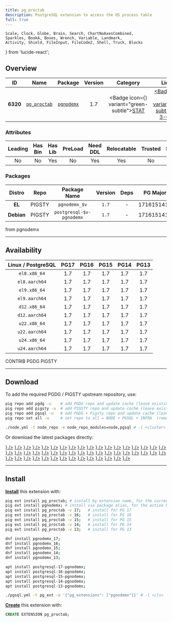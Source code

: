 ```yaml
---
title: pg_proctab
description: PostgreSQL extension to access the OS process table
full: true
---
```


    Scale, Clock, Globe, Brain, Search, ChartNoAxesCombined,
    Sparkles, BookA, Boxes, Wrench, Variable, Landmark,
    Activity, Shield, FileInput, FileCode2, Shell, Truck, Blocks
} from 'lucide-react';

## Overview

| <TooltipIconButton tooltip="Extension unique identifier" side="top">ID</TooltipIconButton> | <TooltipIconButton tooltip="Extension name" side="top">Name</TooltipIconButton> | <TooltipIconButton tooltip="Package name for installation" side="top">Package</TooltipIconButton> | <TooltipIconButton tooltip="Latest available extension version" side="top">Version</TooltipIconButton> | <TooltipIconButton tooltip="Extension category" side="top">Category</TooltipIconButton> | <TooltipIconButton tooltip="Open source license" side="top">License</TooltipIconButton> | <TooltipIconButton tooltip="Programming language" side="top">Lang</TooltipIconButton> |
|:--------:|:--------:|:----------:|:--------------:|:---------------------------------------:|:------------------------------------------------------:|:----:|
| **6320** | [`pg_proctab`](https://github.com/markwkm/pg_proctab) | [`pgnodemx`](/ext/pgnodemx) | 1.7 | <Badge icon={<Activity />} variant="green-subtle"><a href="/ext/stat" className="no-underline">STAT</a></Badge> | <a href="/ext/list/license#bsd-3-clause" className="no-underline"><Badge icon={<Scale />} variant="blue-subtle">BSD 3-Clause</Badge></a> | <a href="/ext/list/lang#c"><Badge icon={<FileCode2 />} variant="blue-subtle">C</Badge></a> |

### Attributes

| <TooltipIconButton tooltip="The Primary Leading extension in the Package" side="top">Leading</TooltipIconButton> | <TooltipIconButton tooltip="Contains binary utils" side="top">Has Bin</TooltipIconButton> | <TooltipIconButton tooltip="Contains .so shared library files" side="top">Has Lib</TooltipIconButton> | <TooltipIconButton tooltip="Requires preloading via shared_preload_libraries" side="top">PreLoad</TooltipIconButton> | <TooltipIconButton tooltip="Requires CREATE EXTENSION DDL command" side="top">Need DDL</TooltipIconButton> | <TooltipIconButton tooltip="Can be installed in any schema" side="top">Relocatable</TooltipIconButton> | <TooltipIconButton tooltip="Can be created by non-superuser" side="top">Trusted</TooltipIconButton> | <TooltipIconButton tooltip="Schemas used by this extension" side="top">Schemas</TooltipIconButton> |
|:-------:|:-------:|:-------:|:-------:|:--------:|:-----------:|:-------:|:-------:|
| No | No | Yes | No | Yes | Yes | No | - |

### Packages

| <TooltipIconButton tooltip="Linux distribution family, EL or Debian" side="top">Distro</TooltipIconButton> | <TooltipIconButton tooltip="Package repository" side="top">Repo</TooltipIconButton> | <TooltipIconButton tooltip="The RPM/DEB Package Name Pattern (replace $v with real pg major)" side="top">Package Name</TooltipIconButton> | <TooltipIconButton tooltip="Latest package version" side="top">Version</TooltipIconButton> | <TooltipIconButton tooltip="RPM/DEB Package dependencies" side="top">Deps</TooltipIconButton> | <TooltipIconButton tooltip="Available in these PostgreSQL Major Versions" side="top">PG Major</TooltipIconButton> |
|:----------:|:--------:|:------------------------:|:-----------:|:------------:|:------------------:|
|   **EL**   | <Badge variant="amber-subtle"><span className="font-bold">PIGSTY</span></Badge> | `pgnodemx_$v` | `1.7` | - | <Badge variant="green-subtle">17</Badge><Badge variant="green-subtle">16</Badge><Badge variant="green-subtle">15</Badge><Badge variant="green-subtle">14</Badge><Badge variant="green-subtle">13</Badge> |
| **Debian** | <Badge variant="amber-subtle"><span className="font-bold">PIGSTY</span></Badge> | `postgresql-$v-pgnodemx` | `1.7` | - | <Badge variant="green-subtle">17</Badge><Badge variant="green-subtle">16</Badge><Badge variant="green-subtle">15</Badge><Badge variant="green-subtle">14</Badge><Badge variant="green-subtle">13</Badge> |


<Callout title="Comments" type="info">
    from pgnodemx
</Callout>


------

## Availability

| <TooltipIconButton tooltip="Linux Distro Arch / PostgreSQL Major Version" side="top">Linux / PostgreSQL </TooltipIconButton> | **PG17** | **PG16** | **PG15** | **PG14** | **PG13** |
|:-----:|:-----:|:-----:|:-----:|:-----:|:-----:|
| `el8.x86_64` | <Badge variant="amber-subtle">1.7</Badge> | <Badge variant="amber-subtle">1.7</Badge> | <Badge variant="amber-subtle">1.7</Badge> | <Badge variant="amber-subtle">1.7</Badge> | <Badge variant="amber-subtle">1.7</Badge> |
| `el8.aarch64` | <Badge variant="amber-subtle">1.7</Badge> | <Badge variant="amber-subtle">1.7</Badge> | <Badge variant="amber-subtle">1.7</Badge> | <Badge variant="amber-subtle">1.7</Badge> | <Badge variant="amber-subtle">1.7</Badge> |
| `el9.x86_64` | <Badge variant="amber-subtle">1.7</Badge> | <Badge variant="amber-subtle">1.7</Badge> | <Badge variant="amber-subtle">1.7</Badge> | <Badge variant="amber-subtle">1.7</Badge> | <Badge variant="amber-subtle">1.7</Badge> |
| `el9.aarch64` | <Badge variant="amber-subtle">1.7</Badge> | <Badge variant="amber-subtle">1.7</Badge> | <Badge variant="amber-subtle">1.7</Badge> | <Badge variant="amber-subtle">1.7</Badge> | <Badge variant="amber-subtle">1.7</Badge> |
| `d12.x86_64` | <Badge variant="amber-subtle">1.7</Badge> | <Badge variant="amber-subtle">1.7</Badge> | <Badge variant="amber-subtle">1.7</Badge> | <Badge variant="amber-subtle">1.7</Badge> | <Badge variant="amber-subtle">1.7</Badge> |
| `d12.aarch64` | <Badge variant="amber-subtle">1.7</Badge> | <Badge variant="amber-subtle">1.7</Badge> | <Badge variant="amber-subtle">1.7</Badge> | <Badge variant="amber-subtle">1.7</Badge> | <Badge variant="amber-subtle">1.7</Badge> |
| `u22.x86_64` | <Badge variant="amber-subtle">1.7</Badge> | <Badge variant="amber-subtle">1.7</Badge> | <Badge variant="amber-subtle">1.7</Badge> | <Badge variant="amber-subtle">1.7</Badge> | <Badge variant="amber-subtle">1.7</Badge> |
| `u22.aarch64` | <Badge variant="amber-subtle">1.7</Badge> | <Badge variant="amber-subtle">1.7</Badge> | <Badge variant="amber-subtle">1.7</Badge> | <Badge variant="amber-subtle">1.7</Badge> | <Badge variant="amber-subtle">1.7</Badge> |
| `u24.x86_64` | <Badge variant="amber-subtle">1.7</Badge> | <Badge variant="amber-subtle">1.7</Badge> | <Badge variant="amber-subtle">1.7</Badge> | <Badge variant="amber-subtle">1.7</Badge> | <Badge variant="amber-subtle">1.7</Badge> |
| `u24.aarch64` | <Badge variant="amber-subtle">1.7</Badge> | <Badge variant="amber-subtle">1.7</Badge> | <Badge variant="amber-subtle">1.7</Badge> | <Badge variant="amber-subtle">1.7</Badge> | <Badge variant="amber-subtle">1.7</Badge> |

<Badge variant="green-subtle"><span className="font-black">CONTRIB</span></Badge> <Badge variant="blue-subtle"><span className="font-black">PGDG</span></Badge> <Badge variant="amber-subtle"><span className="font-black">PIGSTY</span></Badge>

------

## Download

To add the required PGDG / PIGSTY upstream repository, use:

```bash tab="pig"
pig repo add pgdg -u    # add PGDG repo and update cache (leave existing repos)
pig repo add pigsty -u  # add PIGSTY repo and update cache (leave existing repos)
pig repo add pgsql -u   # add PGDG + Pigsty repo and update cache (leave existing repos)
pig repo set all -u     # set repo to all = NODE + PGSQL + INFRA  (remove existing repos)
```
```bash tab="pigsty"
./node.yml -t node_repo -e node_repo_modules=node,pgsql # -l <cluster>
```

Or download the latest packages directly:

<Files>
    <Folder name="el8.x86_64">
        <a href="https://repo.pigsty.io/yum/pgsql/el8.x86_64/pgnodemx_17-1.7-1PIGSTY.el8.x86_64.rpm"><File name="pgnodemx_17-1.7-1PIGSTY.el8.x86_64.rpm" icon={<Package className="text-emerald-500" />} /></a>
        <a href="https://repo.pigsty.io/yum/pgsql/el8.x86_64/pgnodemx_16-1.7-1PIGSTY.el8.x86_64.rpm"><File name="pgnodemx_16-1.7-1PIGSTY.el8.x86_64.rpm" icon={<Package className="text-emerald-500" />} /></a>
        <a href="https://repo.pigsty.io/yum/pgsql/el8.x86_64/pgnodemx_15-1.7-1PIGSTY.el8.x86_64.rpm"><File name="pgnodemx_15-1.7-1PIGSTY.el8.x86_64.rpm" icon={<Package className="text-emerald-500" />} /></a>
        <a href="https://repo.pigsty.io/yum/pgsql/el8.x86_64/pgnodemx_14-1.7-1PIGSTY.el8.x86_64.rpm"><File name="pgnodemx_14-1.7-1PIGSTY.el8.x86_64.rpm" icon={<Package className="text-emerald-500" />} /></a>
        <a href="https://repo.pigsty.io/yum/pgsql/el8.x86_64/pgnodemx_13-1.7-1PIGSTY.el8.x86_64.rpm"><File name="pgnodemx_13-1.7-1PIGSTY.el8.x86_64.rpm" icon={<Package className="text-emerald-500" />} /></a>
    </Folder>
    <Folder name="el8.aarch64">
        <a href="https://repo.pigsty.io/yum/pgsql/el8.aarch64/pgnodemx_17-1.7-1PIGSTY.el8.aarch64.rpm"><File name="pgnodemx_17-1.7-1PIGSTY.el8.aarch64.rpm" icon={<Package className="text-orange-500" />} /></a>
        <a href="https://repo.pigsty.io/yum/pgsql/el8.aarch64/pgnodemx_16-1.7-1PIGSTY.el8.aarch64.rpm"><File name="pgnodemx_16-1.7-1PIGSTY.el8.aarch64.rpm" icon={<Package className="text-orange-500" />} /></a>
        <a href="https://repo.pigsty.io/yum/pgsql/el8.aarch64/pgnodemx_15-1.7-1PIGSTY.el8.aarch64.rpm"><File name="pgnodemx_15-1.7-1PIGSTY.el8.aarch64.rpm" icon={<Package className="text-orange-500" />} /></a>
        <a href="https://repo.pigsty.io/yum/pgsql/el8.aarch64/pgnodemx_14-1.7-1PIGSTY.el8.aarch64.rpm"><File name="pgnodemx_14-1.7-1PIGSTY.el8.aarch64.rpm" icon={<Package className="text-orange-500" />} /></a>
        <a href="https://repo.pigsty.io/yum/pgsql/el8.aarch64/pgnodemx_13-1.7-1PIGSTY.el8.aarch64.rpm"><File name="pgnodemx_13-1.7-1PIGSTY.el8.aarch64.rpm" icon={<Package className="text-orange-500" />} /></a>
    </Folder>
    <Folder name="el9.x86_64">
        <a href="https://repo.pigsty.io/yum/pgsql/el9.x86_64/pgnodemx_17-1.7-1PIGSTY.el9.x86_64.rpm"><File name="pgnodemx_17-1.7-1PIGSTY.el9.x86_64.rpm" icon={<Package className="text-emerald-500" />} /></a>
        <a href="https://repo.pigsty.io/yum/pgsql/el9.x86_64/pgnodemx_16-1.7-1PIGSTY.el9.x86_64.rpm"><File name="pgnodemx_16-1.7-1PIGSTY.el9.x86_64.rpm" icon={<Package className="text-emerald-500" />} /></a>
        <a href="https://repo.pigsty.io/yum/pgsql/el9.x86_64/pgnodemx_15-1.7-1PIGSTY.el9.x86_64.rpm"><File name="pgnodemx_15-1.7-1PIGSTY.el9.x86_64.rpm" icon={<Package className="text-emerald-500" />} /></a>
        <a href="https://repo.pigsty.io/yum/pgsql/el9.x86_64/pgnodemx_14-1.7-1PIGSTY.el9.x86_64.rpm"><File name="pgnodemx_14-1.7-1PIGSTY.el9.x86_64.rpm" icon={<Package className="text-emerald-500" />} /></a>
        <a href="https://repo.pigsty.io/yum/pgsql/el9.x86_64/pgnodemx_13-1.7-1PIGSTY.el9.x86_64.rpm"><File name="pgnodemx_13-1.7-1PIGSTY.el9.x86_64.rpm" icon={<Package className="text-emerald-500" />} /></a>
    </Folder>
    <Folder name="el9.aarch64">
        <a href="https://repo.pigsty.io/yum/pgsql/el9.aarch64/pgnodemx_17-1.7-1PIGSTY.el9.aarch64.rpm"><File name="pgnodemx_17-1.7-1PIGSTY.el9.aarch64.rpm" icon={<Package className="text-orange-500" />} /></a>
        <a href="https://repo.pigsty.io/yum/pgsql/el9.aarch64/pgnodemx_16-1.7-1PIGSTY.el9.aarch64.rpm"><File name="pgnodemx_16-1.7-1PIGSTY.el9.aarch64.rpm" icon={<Package className="text-orange-500" />} /></a>
        <a href="https://repo.pigsty.io/yum/pgsql/el9.aarch64/pgnodemx_15-1.7-1PIGSTY.el9.aarch64.rpm"><File name="pgnodemx_15-1.7-1PIGSTY.el9.aarch64.rpm" icon={<Package className="text-orange-500" />} /></a>
        <a href="https://repo.pigsty.io/yum/pgsql/el9.aarch64/pgnodemx_14-1.7-1PIGSTY.el9.aarch64.rpm"><File name="pgnodemx_14-1.7-1PIGSTY.el9.aarch64.rpm" icon={<Package className="text-orange-500" />} /></a>
        <a href="https://repo.pigsty.io/yum/pgsql/el9.aarch64/pgnodemx_13-1.7-1PIGSTY.el9.aarch64.rpm"><File name="pgnodemx_13-1.7-1PIGSTY.el9.aarch64.rpm" icon={<Package className="text-orange-500" />} /></a>
    </Folder>
    <Folder name="d12.x86_64">
        <a href="https://repo.pigsty.io/apt/pgsql/bookworm/pool/main/p/pgnodemx/postgresql-17-pgnodemx_1.7-1PIGSTY~bookworm_amd64.deb"><File name="postgresql-17-pgnodemx_1.7-1PIGSTY~bookworm_amd64.deb" icon={<Box className="text-emerald-500" />} /></a>
        <a href="https://repo.pigsty.io/apt/pgsql/bookworm/pool/main/p/pgnodemx/postgresql-16-pgnodemx_1.7-1PIGSTY~bookworm_amd64.deb"><File name="postgresql-16-pgnodemx_1.7-1PIGSTY~bookworm_amd64.deb" icon={<Box className="text-emerald-500" />} /></a>
        <a href="https://repo.pigsty.io/apt/pgsql/bookworm/pool/main/p/pgnodemx/postgresql-15-pgnodemx_1.7-1PIGSTY~bookworm_amd64.deb"><File name="postgresql-15-pgnodemx_1.7-1PIGSTY~bookworm_amd64.deb" icon={<Box className="text-emerald-500" />} /></a>
        <a href="https://repo.pigsty.io/apt/pgsql/bookworm/pool/main/p/pgnodemx/postgresql-14-pgnodemx_1.7-1PIGSTY~bookworm_amd64.deb"><File name="postgresql-14-pgnodemx_1.7-1PIGSTY~bookworm_amd64.deb" icon={<Box className="text-emerald-500" />} /></a>
        <a href="https://repo.pigsty.io/apt/pgsql/bookworm/pool/main/p/pgnodemx/postgresql-13-pgnodemx_1.7-1PIGSTY~bookworm_amd64.deb"><File name="postgresql-13-pgnodemx_1.7-1PIGSTY~bookworm_amd64.deb" icon={<Box className="text-emerald-500" />} /></a>
    </Folder>
    <Folder name="d12.aarch64">
        <a href="https://repo.pigsty.io/apt/pgsql/bookworm/pool/main/p/pgnodemx/postgresql-17-pgnodemx_1.7-1PIGSTY~bookworm_arm64.deb"><File name="postgresql-17-pgnodemx_1.7-1PIGSTY~bookworm_arm64.deb" icon={<Box className="text-orange-500" />} /></a>
        <a href="https://repo.pigsty.io/apt/pgsql/bookworm/pool/main/p/pgnodemx/postgresql-16-pgnodemx_1.7-1PIGSTY~bookworm_arm64.deb"><File name="postgresql-16-pgnodemx_1.7-1PIGSTY~bookworm_arm64.deb" icon={<Box className="text-orange-500" />} /></a>
        <a href="https://repo.pigsty.io/apt/pgsql/bookworm/pool/main/p/pgnodemx/postgresql-15-pgnodemx_1.7-1PIGSTY~bookworm_arm64.deb"><File name="postgresql-15-pgnodemx_1.7-1PIGSTY~bookworm_arm64.deb" icon={<Box className="text-orange-500" />} /></a>
        <a href="https://repo.pigsty.io/apt/pgsql/bookworm/pool/main/p/pgnodemx/postgresql-14-pgnodemx_1.7-1PIGSTY~bookworm_arm64.deb"><File name="postgresql-14-pgnodemx_1.7-1PIGSTY~bookworm_arm64.deb" icon={<Box className="text-orange-500" />} /></a>
        <a href="https://repo.pigsty.io/apt/pgsql/bookworm/pool/main/p/pgnodemx/postgresql-13-pgnodemx_1.7-1PIGSTY~bookworm_arm64.deb"><File name="postgresql-13-pgnodemx_1.7-1PIGSTY~bookworm_arm64.deb" icon={<Box className="text-orange-500" />} /></a>
    </Folder>
    <Folder name="u22.x86_64">
        <a href="https://repo.pigsty.io/apt/pgsql/jammy/pool/main/p/pgnodemx/postgresql-17-pgnodemx_1.7-1PIGSTY~jammy_amd64.deb"><File name="postgresql-17-pgnodemx_1.7-1PIGSTY~jammy_amd64.deb" icon={<Box className="text-emerald-500" />} /></a>
        <a href="https://repo.pigsty.io/apt/pgsql/jammy/pool/main/p/pgnodemx/postgresql-16-pgnodemx_1.7-1PIGSTY~jammy_amd64.deb"><File name="postgresql-16-pgnodemx_1.7-1PIGSTY~jammy_amd64.deb" icon={<Box className="text-emerald-500" />} /></a>
        <a href="https://repo.pigsty.io/apt/pgsql/jammy/pool/main/p/pgnodemx/postgresql-15-pgnodemx_1.7-1PIGSTY~jammy_amd64.deb"><File name="postgresql-15-pgnodemx_1.7-1PIGSTY~jammy_amd64.deb" icon={<Box className="text-emerald-500" />} /></a>
        <a href="https://repo.pigsty.io/apt/pgsql/jammy/pool/main/p/pgnodemx/postgresql-14-pgnodemx_1.7-1PIGSTY~jammy_amd64.deb"><File name="postgresql-14-pgnodemx_1.7-1PIGSTY~jammy_amd64.deb" icon={<Box className="text-emerald-500" />} /></a>
        <a href="https://repo.pigsty.io/apt/pgsql/jammy/pool/main/p/pgnodemx/postgresql-13-pgnodemx_1.7-1PIGSTY~jammy_amd64.deb"><File name="postgresql-13-pgnodemx_1.7-1PIGSTY~jammy_amd64.deb" icon={<Box className="text-emerald-500" />} /></a>
    </Folder>
    <Folder name="u22.aarch64">
        <a href="https://repo.pigsty.io/apt/pgsql/jammy/pool/main/p/pgnodemx/postgresql-17-pgnodemx_1.7-1PIGSTY~jammy_arm64.deb"><File name="postgresql-17-pgnodemx_1.7-1PIGSTY~jammy_arm64.deb" icon={<Box className="text-orange-500" />} /></a>
        <a href="https://repo.pigsty.io/apt/pgsql/jammy/pool/main/p/pgnodemx/postgresql-16-pgnodemx_1.7-1PIGSTY~jammy_arm64.deb"><File name="postgresql-16-pgnodemx_1.7-1PIGSTY~jammy_arm64.deb" icon={<Box className="text-orange-500" />} /></a>
        <a href="https://repo.pigsty.io/apt/pgsql/jammy/pool/main/p/pgnodemx/postgresql-15-pgnodemx_1.7-1PIGSTY~jammy_arm64.deb"><File name="postgresql-15-pgnodemx_1.7-1PIGSTY~jammy_arm64.deb" icon={<Box className="text-orange-500" />} /></a>
        <a href="https://repo.pigsty.io/apt/pgsql/jammy/pool/main/p/pgnodemx/postgresql-14-pgnodemx_1.7-1PIGSTY~jammy_arm64.deb"><File name="postgresql-14-pgnodemx_1.7-1PIGSTY~jammy_arm64.deb" icon={<Box className="text-orange-500" />} /></a>
        <a href="https://repo.pigsty.io/apt/pgsql/jammy/pool/main/p/pgnodemx/postgresql-13-pgnodemx_1.7-1PIGSTY~jammy_arm64.deb"><File name="postgresql-13-pgnodemx_1.7-1PIGSTY~jammy_arm64.deb" icon={<Box className="text-orange-500" />} /></a>
    </Folder>
    <Folder name="u24.x86_64">
        <a href="https://repo.pigsty.io/apt/pgsql/noble/pool/main/p/pgnodemx/postgresql-17-pgnodemx_1.7-1PIGSTY~noble_amd64.deb"><File name="postgresql-17-pgnodemx_1.7-1PIGSTY~noble_amd64.deb" icon={<Box className="text-emerald-500" />} /></a>
        <a href="https://repo.pigsty.io/apt/pgsql/noble/pool/main/p/pgnodemx/postgresql-16-pgnodemx_1.7-1PIGSTY~noble_amd64.deb"><File name="postgresql-16-pgnodemx_1.7-1PIGSTY~noble_amd64.deb" icon={<Box className="text-emerald-500" />} /></a>
        <a href="https://repo.pigsty.io/apt/pgsql/noble/pool/main/p/pgnodemx/postgresql-15-pgnodemx_1.7-1PIGSTY~noble_amd64.deb"><File name="postgresql-15-pgnodemx_1.7-1PIGSTY~noble_amd64.deb" icon={<Box className="text-emerald-500" />} /></a>
        <a href="https://repo.pigsty.io/apt/pgsql/noble/pool/main/p/pgnodemx/postgresql-14-pgnodemx_1.7-1PIGSTY~noble_amd64.deb"><File name="postgresql-14-pgnodemx_1.7-1PIGSTY~noble_amd64.deb" icon={<Box className="text-emerald-500" />} /></a>
        <a href="https://repo.pigsty.io/apt/pgsql/noble/pool/main/p/pgnodemx/postgresql-13-pgnodemx_1.7-1PIGSTY~noble_amd64.deb"><File name="postgresql-13-pgnodemx_1.7-1PIGSTY~noble_amd64.deb" icon={<Box className="text-emerald-500" />} /></a>
    </Folder>
    <Folder name="u24.aarch64">
        <a href="https://repo.pigsty.io/apt/pgsql/noble/pool/main/p/pgnodemx/postgresql-17-pgnodemx_1.7-1PIGSTY~noble_arm64.deb"><File name="postgresql-17-pgnodemx_1.7-1PIGSTY~noble_arm64.deb" icon={<Box className="text-orange-500" />} /></a>
        <a href="https://repo.pigsty.io/apt/pgsql/noble/pool/main/p/pgnodemx/postgresql-16-pgnodemx_1.7-1PIGSTY~noble_arm64.deb"><File name="postgresql-16-pgnodemx_1.7-1PIGSTY~noble_arm64.deb" icon={<Box className="text-orange-500" />} /></a>
        <a href="https://repo.pigsty.io/apt/pgsql/noble/pool/main/p/pgnodemx/postgresql-15-pgnodemx_1.7-1PIGSTY~noble_arm64.deb"><File name="postgresql-15-pgnodemx_1.7-1PIGSTY~noble_arm64.deb" icon={<Box className="text-orange-500" />} /></a>
        <a href="https://repo.pigsty.io/apt/pgsql/noble/pool/main/p/pgnodemx/postgresql-14-pgnodemx_1.7-1PIGSTY~noble_arm64.deb"><File name="postgresql-14-pgnodemx_1.7-1PIGSTY~noble_arm64.deb" icon={<Box className="text-orange-500" />} /></a>
        <a href="https://repo.pigsty.io/apt/pgsql/noble/pool/main/p/pgnodemx/postgresql-13-pgnodemx_1.7-1PIGSTY~noble_arm64.deb"><File name="postgresql-13-pgnodemx_1.7-1PIGSTY~noble_arm64.deb" icon={<Box className="text-orange-500" />} /></a>
    </Folder>
</Files>

------

## Install

[**Install**](/docs/pgsql/extension/install) this extension with:

```bash tab="pig"
pig ext install pg_proctab; # install by extension name, for the current active PG version
pig ext install pgnodemx; # install via package alias, for the active PG version
pig ext install pg_proctab -v 17;   # install for PG 17
pig ext install pg_proctab -v 16;   # install for PG 16
pig ext install pg_proctab -v 15;   # install for PG 15
pig ext install pg_proctab -v 14;   # install for PG 14
pig ext install pg_proctab -v 13;   # install for PG 13
```
```bash tab="yum" 
dnf install pgnodemx_17;
dnf install pgnodemx_16;
dnf install pgnodemx_15;
dnf install pgnodemx_14;
dnf install pgnodemx_13;
```
```bash tab="apt" 
apt install postgresql-17-pgnodemx;
apt install postgresql-16-pgnodemx;
apt install postgresql-15-pgnodemx;
apt install postgresql-14-pgnodemx;
apt install postgresql-13-pgnodemx;
```
```bash tab="ansible"
./pgsql.yml -t pg_ext -e '{"pg_extensions": ["pgnodemx"]}' # -l <cls>
```

[**Create**](/docs/pgsql/extension/create) this extension with:

```sql
CREATE EXTENSION pg_proctab;
```


